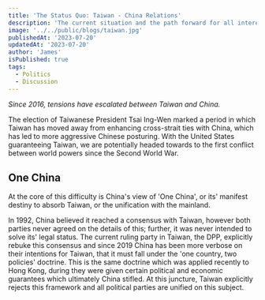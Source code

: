 ```yaml
---
title: 'The Status Quo: Taiwan - China Relations'
description: 'The current situation and the path forward for all interested parties.'
image: '../../public/blogs/taiwan.jpg'
publishedAt: '2023-07-20'
updatedAt: '2023-07-20'
author: 'James'
isPublished: true
tags:
  - Politics
  - Discussion
---
```


<i>Since 2016, tensions have escalated between Taiwan and China. </i>

The election of Taiwanese President Tsai Ing-Wen marked a period in which Taiwan has moved away from enhancing cross-strait ties
with China, which has led to more aggressive Chinese posturing. With the United States guaranteeing Taiwan, we are potentially headed towards to
the first conflict between world powers since the Second World War.

## One China

At the core of this difficulty is China's view of 'One China', or its' manifest destiny to absorb Taiwan, or the unification with the mainland.

In 1992, China believed it reached a consensus with Taiwan, however both parties never agreed on the details of this; further, it was never
intended to solve its' legal status. The current ruling party in Taiwan, the DPP, explicitly rebuke this consensus and since 2019 China has been more
verbose on their intentions for Taiwan, that it must fall under the 'one country, two policies' doctrine. This is the same doctrine which was applied recently
to Hong Kong, during they were given certain political and economic guarantees which ultimately China stifled. At this juncture,
Taiwan explicitly rejects this framework and all political parties are unified on this subject.
